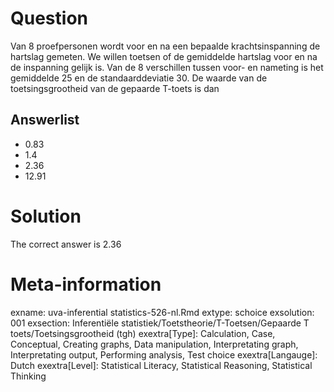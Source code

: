 Question
========

Van 8 proefpersonen wordt voor en na een bepaalde krachtsinspanning de hartslag gemeten. We willen toetsen of de gemiddelde hartslag voor en na de inspanning gelijk is. Van de 8 verschillen tussen voor- en nameting is het gemiddelde 25 en de standaarddeviatie 30. De waarde van de toetsingsgrootheid van de gepaarde T-toets is dan 

Answerlist
----------
* 0.83
* 1.4
* 2.36
* 12.91

Solution
========

The correct answer is  2.36 

Meta-information
================
exname: uva-inferential statistics-526-nl.Rmd 
extype: schoice 
exsolution: 001 
exsection: Inferentiële statistiek/Toetstheorie/T-Toetsen/Gepaarde T toets/Toetsingsgrootheid (tgh)
exextra[Type]: Calculation, Case, Conceptual, Creating graphs, Data manipulation, Interpretating graph, Interpretating output, Performing analysis, Test choice 
exextra[Langauge]: Dutch 
exextra[Level]: Statistical Literacy, Statistical Reasoning, Statistical Thinking 
